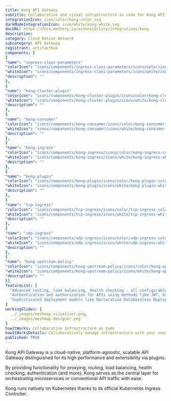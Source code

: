 ```yaml
---
title: Kong API Gateway
subtitle: Collaborative and visual infrastructure as code for Kong API Gateway
integrationIcon: icon/color/kong-color.svg
darkModeIntegrationIcon: icon/white/kong-white.svg
docURL: https://docs.meshery.io/extensibility/integrations/kong
description: 
category: Cloud Native Network
subcategory: API Gateway
registrant: artifacthub
components: [
{
"name": "ingress-class-parameters"
"colorIcon": "icons/components/ingress-class-parameters/icons/color/ingress-class-parameters-color.svg"
"whiteIcon": "icons/components/ingress-class-parameters/icons/white/ingress-class-parameters-white.svg"
"description": ""
},
{
"name": "kong-cluster-plugin"
"colorIcon": "icons/components/kong-cluster-plugin/icons/color/kong-cluster-plugin-color.svg"
"whiteIcon": "icons/components/kong-cluster-plugin/icons/white/kong-cluster-plugin-white.svg"
"description": ""
},
{
"name": "kong-consumer"
"colorIcon": "icons/components/kong-consumer/icons/color/kong-consumer-color.svg"
"whiteIcon": "icons/components/kong-consumer/icons/white/kong-consumer-white.svg"
"description": ""
},
{
"name": "kong-ingress"
"colorIcon": "icons/components/kong-ingress/icons/color/kong-ingress-color.svg"
"whiteIcon": "icons/components/kong-ingress/icons/white/kong-ingress-white.svg"
"description": ""
},
{
"name": "kong-plugin"
"colorIcon": "icons/components/kong-plugin/icons/color/kong-plugin-color.svg"
"whiteIcon": "icons/components/kong-plugin/icons/white/kong-plugin-white.svg"
"description": ""
},
{
"name": "tcp-ingress"
"colorIcon": "icons/components/tcp-ingress/icons/color/tcp-ingress-color.svg"
"whiteIcon": "icons/components/tcp-ingress/icons/white/tcp-ingress-white.svg"
"description": ""
},
{
"name": "udp-ingress"
"colorIcon": "icons/components/udp-ingress/icons/color/udp-ingress-color.svg"
"whiteIcon": "icons/components/udp-ingress/icons/white/udp-ingress-white.svg"
"description": ""
},
{
"name": "kong-upstream-policy"
"colorIcon": "icons/components/kong-upstream-policy/icons/color/kong-upstream-policy-color.svg"
"whiteIcon": "icons/components/kong-upstream-policy/icons/white/kong-upstream-policy-white.svg"
"description": ""
}]
featureList: [
  "Advanced routing, load balancing, health checking - all configurable via a RESTful admin API or declarative configuration.",
  "Authentication and authorization for APIs using methods like JWT, basic auth, OAuth, ACLs and more.",
  "Sophisticated deployment models like Declarative Databaseless Deployment and Hybrid Deployment (control plane/data plane separation) without any vendor lock-in."
]
workingSlides: [
  ../_images/meshmap-visualizer.png,
  ../_images/meshmap-designer.png
]
howItWorks: Collaborative Infrastructure as Code
howItWorksDetails: Collaboratively manage infrastructure with your coworkers synchronously sharing the same designs.
published: TRUE
---
```

<p>
Kong API Gateway is a cloud-native, platform-agnostic, scalable API Gateway distinguished for its high performance and extensibility via plugins.
</p>
<p>
By providing functionality for proxying, routing, load balancing, health checking, authentication (and more), Kong serves as the central layer for orchestrating microservices or conventional API traffic with ease.
</p>
<p>
Kong runs natively on Kubernetes thanks to its official Kubernetes Ingress Controller.</p>
